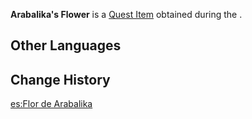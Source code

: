 {{Item Infobox
|id           = 101820
|image        = Item Aranara Flower.png
|type         = Quest Items
|description  = A flower gifted to you by [[Arabalika]].<br>It seems to contain the power to destroy a Ruin Guard with one strike.
|source1      = [[Festival Utsava]]
}}
'''Arabalika's Flower''' is a [[Quest Item]] obtained during the {{Quest|Festival Utsava}}.

==Other Languages==
{{Other Languages
|en      = Arabalika's Flower
|zhs     = 兰百梨迦的花
|zhs_rm  = Lánbǎilígā de Huā{{Assumed}}
|zht     = 蘭百梨迦的花
|zht_rm  = Lánbǎilígā de Huā{{Assumed}}
|ja      = アランバリカの花
|ja_rm   = Arabarika no Hana
|ko      = 아란바리카의 꽃
|ko_rm   = Arabalika-ui Kkot
|es      = Flor de Arabalika
|fr      = Fleur d'Arabalika
|ru      = Цветок Арабалики
|th      = ดอกไม้ของ Arabalika
|th_rm   = Dokmai khong Arabalika
|vi      = {{tt|Hoa|花}} Arabalika
|de      = Blume von Arabalika
|id      = Bunga Arabalika
|pt      = Flor de Arabalika
|tr      = Arabalika'nın Çiçeği
|it      = Fiore di Arabalika
}}

==Change History==
{{Change History|3.0}}

[[es:Flor de Arabalika]]